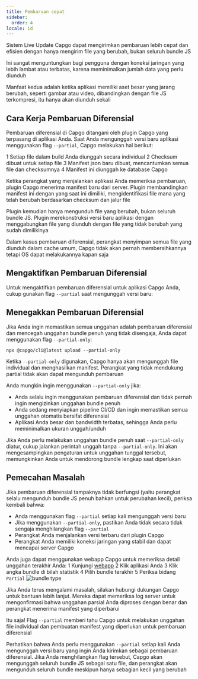 ```yaml
---
title: Pembaruan cepat
sidebar:
  order: 4
locale: id
---
```


Sistem Live Update Capgo dapat mengirimkan pembaruan lebih cepat dan efisien dengan hanya mengirim file yang berubah, bukan seluruh bundle JS

Ini sangat menguntungkan bagi pengguna dengan koneksi jaringan yang lebih lambat atau terbatas, karena meminimalkan jumlah data yang perlu diunduh

Manfaat kedua adalah ketika aplikasi memiliki aset besar yang jarang berubah, seperti gambar atau video, dibandingkan dengan file JS terkompresi, itu hanya akan diunduh sekali

## Cara Kerja Pembaruan Diferensial

Pembaruan diferensial di Capgo ditangani oleh plugin Capgo yang terpasang di aplikasi Anda. Saat Anda mengunggah versi baru aplikasi menggunakan flag `--partial`, Capgo melakukan hal berikut:

1 Setiap file dalam build Anda diunggah secara individual
2 Checksum dibuat untuk setiap file
3 Manifest json baru dibuat, mencantumkan semua file dan checksumnya
4 Manifest ini diunggah ke database Capgo

Ketika perangkat yang menjalankan aplikasi Anda memeriksa pembaruan, plugin Capgo menerima manifest baru dari server. Plugin membandingkan manifest ini dengan yang saat ini dimiliki, mengidentifikasi file mana yang telah berubah berdasarkan checksum dan jalur file

Plugin kemudian hanya mengunduh file yang berubah, bukan seluruh bundle JS. Plugin merekonstruksi versi baru aplikasi dengan menggabungkan file yang diunduh dengan file yang tidak berubah yang sudah dimilikinya

<Aside title="Manifest">

Dalam kasus pembaruan diferensial, perangkat menyimpan semua file yang diunduh dalam cache umum, Capgo tidak akan pernah membersihkannya tetapi OS dapat melakukannya kapan saja

</Aside>

## Mengaktifkan Pembaruan Diferensial

Untuk mengaktifkan pembaruan diferensial untuk aplikasi Capgo Anda, cukup gunakan flag `--partial` saat mengunggah versi baru:

## Menegakkan Pembaruan Diferensial

Jika Anda ingin memastikan semua unggahan adalah pembaruan diferensial dan mencegah unggahan bundle penuh yang tidak disengaja, Anda dapat menggunakan flag `--partial-only`:

```shell
npx @capgo/cli@latest upload --partial-only
```

Ketika `--partial-only` digunakan, Capgo hanya akan mengunggah file individual dan menghasilkan manifest. Perangkat yang tidak mendukung partial tidak akan dapat mengunduh pembaruan

Anda mungkin ingin menggunakan `--partial-only` jika:

- Anda selalu ingin menggunakan pembaruan diferensial dan tidak pernah ingin mengizinkan unggahan bundle penuh
- Anda sedang menyiapkan pipeline CI/CD dan ingin memastikan semua unggahan otomatis bersifat diferensial
- Aplikasi Anda besar dan bandwidth terbatas, sehingga Anda perlu meminimalkan ukuran unggah/unduh

Jika Anda perlu melakukan unggahan bundle penuh saat `--partial-only` diatur, cukup jalankan perintah unggah tanpa `--partial-only`. Ini akan mengesampingkan pengaturan untuk unggahan tunggal tersebut, memungkinkan Anda untuk mendorong bundle lengkap saat diperlukan

## Pemecahan Masalah

Jika pembaruan diferensial tampaknya tidak berfungsi (yaitu perangkat selalu mengunduh bundle JS penuh bahkan untuk perubahan kecil), periksa kembali bahwa:

- Anda menggunakan flag `--partial` setiap kali mengunggah versi baru
- Jika menggunakan `--partial-only`, pastikan Anda tidak secara tidak sengaja menghilangkan flag `--partial`
- Perangkat Anda menjalankan versi terbaru dari plugin Capgo
- Perangkat Anda memiliki koneksi jaringan yang stabil dan dapat mencapai server Capgo

Anda juga dapat menggunakan webapp Capgo untuk memeriksa detail unggahan terakhir Anda:
<Steps>
1 Kunjungi [webapp](https://app.capgo.io)
2 Klik aplikasi Anda
3 Klik angka bundle di bilah statistik
4 Pilih bundle terakhir
5 Periksa bidang `Partial`
  ![bundle type](/bundle_type.webp)
</Steps>

Jika Anda terus mengalami masalah, silakan hubungi dukungan Capgo untuk bantuan lebih lanjut. Mereka dapat memeriksa log server untuk mengonfirmasi bahwa unggahan parsial Anda diproses dengan benar dan perangkat menerima manifest yang diperbarui

Itu saja! Flag `--partial` memberi tahu Capgo untuk melakukan unggahan file individual dan pembuatan manifest yang diperlukan untuk pembaruan diferensial

Perhatikan bahwa Anda perlu menggunakan `--partial` setiap kali Anda mengunggah versi baru yang ingin Anda kirimkan sebagai pembaruan diferensial. Jika Anda menghilangkan flag tersebut, Capgo akan mengunggah seluruh bundle JS sebagai satu file, dan perangkat akan mengunduh seluruh bundle meskipun hanya sebagian kecil yang berubah